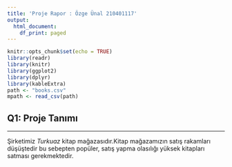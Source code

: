 ```yaml
---
title: 'Proje Rapor : Özge Ünal 210401117'
output:
  html_document:
    df_print: paged
---
```


```r
knitr::opts_chunk$set(echo = TRUE)
library(readr)
library(knitr)
library(ggplot2)
library(dplyr)
library(kableExtra)
path <- "books.csv"
mpath <- read_csv(path)
```

## Q1: Proje Tanımı

---

Şirketimiz *Turkuaz* kitap mağazasıdır.Kitap mağazamızın satış rakamları düşüştedir bu sebepten popüler, satış yapma olasılığı yüksek kitapları satması gerekmektedir.